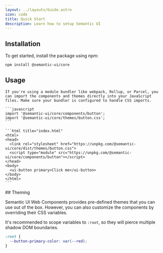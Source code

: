 ```yaml
---
layout: ../layouts/Guide.astro
icon: code
title: Quick Start
description: Learn how to setup Semantic UI
---
```



## Installation

To get started, install the package using npm:

```bash
npm install @semantic-ui/core
```

## Usage

<Tabs>
  <TabItem label="JavaScript">

    If you're using a module bundler like webpack, Rollup, or Parcel, you can import the components and themes directly into your JavaScript files. Make sure your bundler is configured to handle CSS imports.

    ```javascript
    import '@semantic-ui/core/components/button';
    import '@semantic-ui/core/themes/button.css';
    ```
  </TabItem>
  <TabItem label="HTML">

    ```html title="index.html"
    <html>
    <head>
      <link rel="stylesheet" href="https://unpkg.com/@semantic-ui/core/dist/themes/button.css">
      <script type="module" src="https://unpkg.com/@semantic-ui/core/components/button"></script>
    </head>
    <body>
      <ui-button primary>Click me</ui-button>
    </body>
    </html>
    ```
  </TabItem>
</Tabs>
## Theming

Semantic UI Web Components provides pre-defined themes that you can use out of the box. However, you can also customize the components by overriding their CSS variables.

It's recommended to scope variables to `:root`, so they will pierce multiple shadow DOM boundaries.

```css
:root {
  --button-primary-color: var(--red);
}
```
